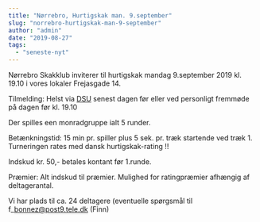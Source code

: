 ```yaml
---
title: "Nørrebro, Hurtigskak man. 9.september"
slug: "norrebro-hurtigskak-man-9-september"
author: "admin"
date: "2019-08-27"
tags: 
  - "seneste-nyt"
---
```


Nørrebro Skakklub inviterer til hurtigskak mandag 9.september 2019 kl. 19.10 i vores lokaler Frejasgade 14.

Tilmelding: Helst via [DSU](https://turnering.skak.dk/TournamentActive/Details?tourId=26005) senest dagen før eller ved personligt fremmøde på dagen før kl. 19.10

Der spilles een monradgruppe ialt 5 runder.

Betænkningstid: 15 min pr. spiller plus 5 sek. pr. træk startende ved træk 1. Turneringen rates med dansk hurtigskak-rating !!

Indskud kr. 50,- betales kontant før 1.runde.

Præmier: Alt indskud til præmier. Mulighed for ratingpræmier afhængig af deltagerantal.

Vi har plads til ca. 24 deltagere (eventuelle spørgsmål til f\_bonnez@post9.tele.dk (Finn)
